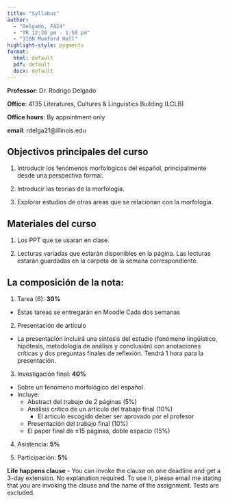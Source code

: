 ```yaml
---
title: "Syllabus"
author:
  - "Delgado, FA24"
  - "TR 12:30 pm - 1:50 pm"
  - "316N Mumford Hall"
highlight-style: pygments
format:
  html: default
  pdf: default
  docx: default
---
```


**Professor**: Dr. Rodrigo Delgado

**Office**: 4135 Literatures, Cultures & Linguistics Building (LCLB)

**Office hours**: By appointment only

**email**: rdelga21\@illinois.edu

## Objectivos principales del curso

1. Introducir los fenómenos morfológicos del español, principalmente desde una perspectiva formal. 

2. Introducir las teorías de la morfología.

3. Explorar estudios de otras areas que se relacionan con la morfología.

## Materiales del curso

1.  Los PPT que se usaran en clase.

2.  Lecturas variadas que estarán disponibles en la página. Las lecturas estarán guardadas en la carpeta de la semana correspondiente. 


## La composición de la nota:

1. Tarea (6): **30%**
- Estas tareas se entregarán en Moodle
Cada dos semanas 

2. Presentación de artículo
- La presentación incluirá	una síntesis del estudio (fenómeno lingüístico, hipótesis, metodología de análisis y conclusión) con anotaciones críticas y dos preguntas finales de reflexión. Tendrá 1 hora para la presentación. 

3. Investigación final: **40%**
- Sobre un fenomeno morfológico del español.
- Incluye: 
    - Abstract del trabajo de 2 páginas (5%)
    - Análisis crítico de un artículo del trabajo final (10%)
        - El artículo escogido deber ser aprovado por el profesor
    - Presentación del trabajo final (10%)
    - El paper final de &pm;15 páginas, doble espacio (15%)
  
4. Asistencia: **5%**

5. Participación: **5%**
    
**Life happens clause** - You can invoke the clause on one deadline and get a 3-day extension. No explanation required. To use it, please email me stating that you are invoking the clause and the name of the assignment. Tests are excluded. 

